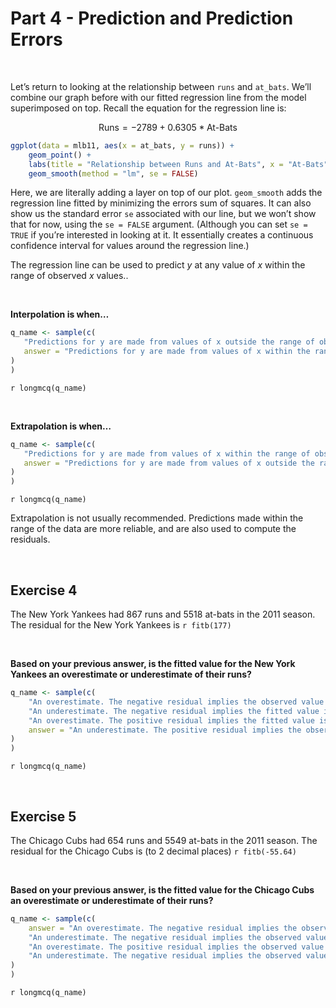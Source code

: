 # Part 4 - Prediction and Prediction Errors

<br>

Let's return to looking at the relationship between `runs` and `at_bats`. We'll combine our graph before with our fitted regression line from the model superimposed on top. Recall the equation for the regression line is:

$$\textrm{Runs} = -2789 + 0.6305*\textrm{At-Bats}$$

```r
ggplot(data = mlb11, aes(x = at_bats, y = runs)) +
    geom_point() +
    labs(title = "Relationship between Runs and At-Bats", x = "At-Bats", y = "Runs") +
    geom_smooth(method = "lm", se = FALSE)
```

Here, we are literally adding a layer on top of our plot. `geom_smooth` adds the regression line fitted by minimizing the errors sum of squares. It can also show us the standard error `se` associated with our line, but we won't show that for now, using the `se = FALSE` argument. (Although you can set `se = TRUE` if you're interested in looking at it. It essentially creates a continuous confidence interval for values around the regression line.)

The regression line can be used to predict $y$ at any value of $x$ within the range of observed $x$ values.. 

<br>

**Interpolation is when...**

```r
q_name <- sample(c(
   "Predictions for y are made from values of x outside the range of observed data.",
   answer = "Predictions for y are made from values of x within the range of observed data."
)
)
```

`r longmcq(q_name)`

<br>

**Extrapolation is when...**

```r
q_name <- sample(c(
   "Predictions for y are made from values of x within the range of observed data.",
   answer = "Predictions for y are made from values of x outside the range of observed data."
)
)
```

`r longmcq(q_name)`

Extrapolation is not usually recommended. Predictions made within the range of the data are more reliable, and are also used to compute the residuals.

<br>

## **Exercise 4**

The New York Yankees had 867 runs and 5518 at-bats in the 2011 season. The residual for the New York Yankees is `r fitb(177)`

<br>

**Based on your previous answer, is the fitted value for the New York Yankees an overestimate or underestimate of their runs?**

```r
q_name <- sample(c(
    "An overestimate. The negative residual implies the observed value is larger than the fitted value i.e. the value given by the regression line has overestimated the actual value.",
    "An underestimate. The negative residual implies the fitted value is larger than the observed value i.e. the value given by the regression line has underestimated the actual value.",
    "An overestimate. The positive residual implies the fitted value is larger than the observed value i.e. the value given by the regression line has overestimated the actual value.",
    answer = "An underestimate. The positive residual implies the observed value is larger than the fitted value i.e. the value given by the regression line has underestimated the actual value."
)
)
```

`r longmcq(q_name)`

<br>

## **Exercise 5**

The Chicago Cubs had 654 runs and 5549 at-bats in the 2011 season. The residual for the Chicago Cubs is (to 2 decimal places) `r fitb(-55.64)`

<br>

**Based on your previous answer, is the fitted value for the Chicago Cubs an overestimate or underestimate of their runs?**

```r
q_name <- sample(c(
    answer = "An overestimate. The negative residual implies the observed value is smaller than the fitted value i.e. the value given by the regression line has overestimated the actual value.",
    "An underestimate. The negative residual implies the observed value is smaller than the fitted value i.e. the value given by the regression line has underestimated the actual value.",
    "An overestimate. The positive residual implies the observed value is larger than the fitted value i.e. the value given by the regression line has overestimated the actual value.",
    "An underestimate. The negative residual implies the observed value is larger than the fitted value i.e. the value given by the regression line has underestimated the actual value."
)
)
```

`r longmcq(q_name)`

<br>
